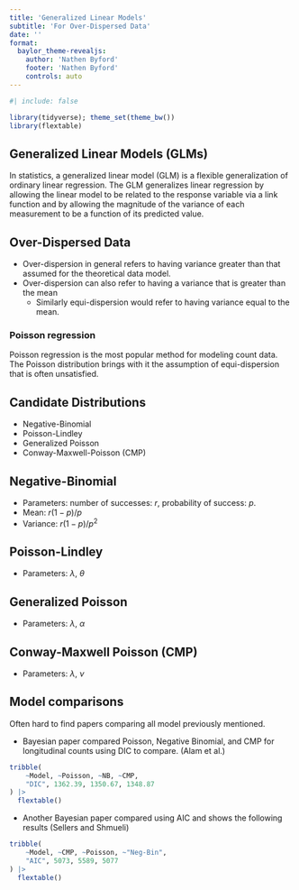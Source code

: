 ```yaml
---
title: 'Generalized Linear Models'
subtitle: 'For Over-Dispersed Data'
date: ''
format: 
  baylor_theme-revealjs:
    author: 'Nathen Byford'
    footer: 'Nathen Byford'
    controls: auto
---
```


```r
#| include: false

library(tidyverse); theme_set(theme_bw())
library(flextable)
```

## Generalized Linear Models (GLMs)

In statistics, a generalized linear model (GLM) is a flexible generalization of ordinary linear regression. The GLM generalizes linear regression by allowing the linear model to be related to the response variable via a link function and by allowing the magnitude of the variance of each measurement to be a function of its predicted value.

## Over-Dispersed Data
- Over-dispersion in general refers to having variance greater than that assumed for the theoretical data model.  
- Over-dispersion can also refer to having a variance that is greater than the mean
    - Similarly equi-dispersion would refer to having variance equal to the mean.

::: {.callout-note}
### Poisson regression

Poisson regression is the most popular method for modeling count data. The Poisson distribution brings with it the assumption of equi-dispersion that is often unsatisfied.
:::


## Candidate Distributions

- Negative-Binomial
- Poisson-Lindley
- Generalized Poisson
- Conway-Maxwell-Poisson (CMP)

## Negative-Binomial

- Parameters: number of successes: $r$, probability of success: $p$.
- Mean: $r(1-p)/p$
- Variance: $r(1-p)/p^2$

## Poisson-Lindley

- Parameters: $\lambda$, $\theta$

## Generalized Poisson

- Parameters: $\lambda$, $\alpha$

## Conway-Maxwell Poisson (CMP)

- Parameters: $\lambda$, $\nu$

## Model comparisons

Often hard to find papers comparing all  model previously mentioned.

- Bayesian paper compared Poisson, Negative Binomial, and CMP for longitudinal counts using DIC to compare. (Alam et al.)

```r
tribble(
    ~Model, ~Poisson, ~NB, ~CMP,
    "DIC", 1362.39, 1350.67, 1348.87
) |>
  flextable()
```

- Another Bayesian paper compared using AIC and shows the following results (Sellers and Shmueli)

```r
tribble(
    ~Model, ~CMP, ~Poisson, ~"Neg-Bin",
    "AIC", 5073, 5589, 5077
) |>
  flextable()
```
